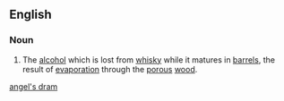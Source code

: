 ==English==

===Noun===
{{en-noun|head=[[angel]][[-'s|'s]] [[dram]]|?}}

# {{lb|en|alcohol production}} The [[alcohol]] which is lost from [[whisky]] while it matures in [[barrel]]s, the result of [[evaporation]] through the [[porous]] [[wood]].

<!-- is there a category for the technology of alcohol production as opposed to the resulting drinks? -->

[[Category:en:Alcoholic beverages| angel's dram]]
